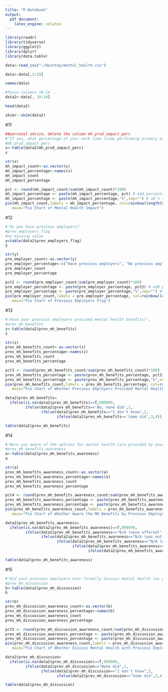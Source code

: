 ```yaml
---
title: "R Notebook"
output:
  pdf_document:
    latex_engine: xelatex
---
```


```r
library(readr)
library(tidyverse)
library(ggplot2)
library(dplyr)
library(data.table)
```

```r
data<-read_csv("~/Desktop/mental_health.csv")
```
```r
data<-data[,2:29]
```
```r
names(data)
```
```r
#focus columns 10-14
data2<-data[, 10:14]
```
```r
head(data2)
```
```r
skimr::skim(data2)
```
#11
```r
##personal advice, delete the column mh_prod_impact_perc
#'If yes, what percentage of your work time (time performing primary or secondary job functions) is affected by a mental health issue?',
#mh_prod_impact_perc
x<-table(data2$mh_prod_impact_perc)
x
```
```r
str(x)
mh_impact_count<-as.vector(x)
mh_impact_percentage<-names(x)
mh_impact_count
mh_impact_percentage
```
```r
pct <- round(mh_impact_count/sum(mh_impact_count)*100)
mh_impact_percentage <- paste(mh_impact_percentage, pct) # add percents to labels
mh_impact_percentage <- paste(mh_impact_percentage,"%",sep="") # ad % to labels
pie(mh_impact_count,labels = mh_impact_percentage, col=rainbow(length(mh_impact_percentage)),
   main="Pie Chart of Mental Health Impact")
```
#12
```r
#'Do you have previous employers?'
#prev_employers_flag
#no missing value
y=table(data2$prev_employers_flag)
y
```
```r
str(y)
pre_employer_count<-as.vector(y)
pre_employer_percentage<-c("Have previous employers", "No previous employers")
pre_employer_count
pre_employer_percentage
```
```r
pct2 <- round(pre_employer_count/sum(pre_employer_count)*100)
pre_employer_percentage <- paste(pre_employer_percentage, pct2) # add percents to labels
pre_employer_percentage <- paste(pre_employer_percentage,"%",sep="") # ad % to labels
pie(pre_employer_count,labels = pre_employer_percentage, col=rainbow(length(pre_employer_percentage)),
   main="Pie Chart of Previous Employers Flag")
```
#13
```r
#'Have your previous employers provided mental health benefits?',
#prev_mh_benefits
z<-table(data2$prev_mh_benefits)
z
```
```r
str(z)
prev_mh_benefits_count<-as.vector(z)
prev_mh_benefits_percentage<-names(z)
prev_mh_benefits_count
prev_mh_benefits_percentage
```
```r
pct3 <- round(prev_mh_benefits_count/sum(prev_mh_benefits_count)*100)
prev_mh_benefits_percentage <- paste(prev_mh_benefits_percentage, pct3) # add percents to labels
prev_mh_benefits_percentage <- paste(prev_mh_benefits_percentage,"%",sep="") # ad % to labels
pie(prev_mh_benefits_count,labels = prev_mh_benefits_percentage, col=rainbow(length(prev_mh_benefits_percentage)),
   main="Pie Chart of Whether Previous Employers Provided Mental Health Benefits")
```
```r
data2$prev_mh_benefits=
  ifelse(is.na(data2$prev_mh_benefits)==T,999999,
         ifelse(data2$prev_mh_benefits=='No, none did',1,
                ifelse(data2$prev_mh_benefits=="I don't know",2,
                       ifelse(data2$prev_mh_benefits=='Some did',3,4))))
```
```r
table(data2$prev_mh_benefits)
```
#14
```r
#'Were you aware of the options for mental health care provided by your previous employers?',
#prev_mh_benefits_awareness
a<-table(data2$prev_mh_benefits_awareness)
a
```
```r
str(a)
prev_mh_benefits_awareness_count<-as.vector(a)
prev_mh_benefits_awareness_percentage<-names(a)
prev_mh_benefits_awareness_count
prev_mh_benefits_awareness_percentage
```
```r
pct4 <- round(prev_mh_benefits_awareness_count/sum(prev_mh_benefits_awareness_count)*100)
prev_mh_benefits_awareness_percentage <- paste(prev_mh_benefits_awareness_percentage, pct4) # add percents to labels
prev_mh_benefits_awareness_percentage <- paste(prev_mh_benefits_awareness_percentage,"%",sep="") # ad % to labels
pie(prev_mh_benefits_awareness_count,labels = prev_mh_benefits_awareness_percentage, col=rainbow(length(prev_mh_benefits_awareness_percentage)),
   main="Pie Chart of Whether Aware the MH Benefits by Previous Employers")
```

```r
data2$prev_mh_benefits_awareness=
  ifelse(is.na(data2$prev_mh_benefits_awareness)==T,999999,
         ifelse(data2$prev_mh_benefits_awareness=="N/A (none offered)",1,
                ifelse(data2$prev_mh_benefits_awareness=="N/A (was not aware)",2,
                       ifelse(data2$prev_mh_benefits_awareness=="N/A (not currently aware)",3,
                              ifelse(data2$prev_mh_benefits_awareness=="No, I only became aware later",4,
                                     ifelse(data2$prev_mh_benefits_awareness=="I was aware of some",5,6))))))
```
```r
table(data2$prev_mh_benefits_awareness)
```
#15
```r
#'Did your previous employers ever formally discuss mental health (as part of a wellness campaign or other official communication)?',
#prev_mh_discussion
b<-table(data2$prev_mh_discussion)
b
```
```r
str(b)
prev_mh_discussion_awareness_count<-as.vector(b)
prev_mh_discussion_awareness_percentage<-names(b)
prev_mh_discussion_awareness_count
prev_mh_discussion_awareness_percentage
```
```r
pct5 <- round(prev_mh_discussion_awareness_count/sum(prev_mh_discussion_awareness_count)*100)
prev_mh_discussion_awareness_percentage <- paste(prev_mh_discussion_awareness_percentage, pct5)
prev_mh_discussion_awareness_percentage <- paste(prev_mh_discussion_awareness_percentage,"%",sep="")
pie(prev_mh_discussion_awareness_count,labels = prev_mh_discussion_awareness_percentage, col=rainbow(length(prev_mh_discussion_awareness_percentage)),
   main="Pie Chart of Whether Discuss Mental Health with Previous Employers")
```
```r
data2$prev_mh_discussion=
  ifelse(is.na(data2$prev_mh_discussion)==T,999999,
         ifelse(data2$prev_mh_discussion=="None did",1,
                ifelse(data2$prev_mh_discussion=="I don't know",2,
                       ifelse(data2$prev_mh_discussion=="Some did",3,4))))
```
```r
table(data2$prev_mh_discussion)
```
